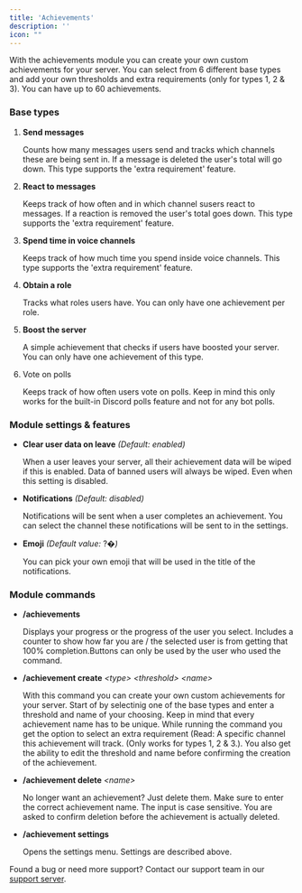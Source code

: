 ```yaml
---
title: 'Achievements'
description: ''
icon: ""
---
```


With the achievements module you can create your own custom achievements for your server. You can select from 6 different base types and add your own thresholds and extra requirements (only for types 1, 2 & 3). You can have up to 60 achievements.

### Base types

1. **Send messages**




   Counts how many messages users send and tracks which channels these are being sent in. If a message is deleted the user's total will go down. This type supports the 'extra requirement' feature.&#x20;

2. **React to messages**




   Keeps track of how often and in which channel susers react to messages. If a reaction is removed the user's total goes down. This type supports the 'extra requirement' feature.&#x20;

3. **Spend time in voice channels**




   Keeps track of how much time you spend inside voice channels. This type supports the 'extra requirement' feature.&#x20;

4. **Obtain a role**




   Tracks what roles users have. You can only have one achievement per role.

5. **Boost the server**




   A simple achievement that checks if users have boosted your server. You can only have one achievement of this type.

6. Vote on polls




   Keeps track of how often users vote on polls. Keep in mind this only works for the built-in Discord polls feature and not for any bot polls.

### Module settings & features

* **Clear user data on leave** *(Default: enabled)*




  When a user leaves your server, all their achievement data will be wiped if this is enabled. Data of banned users will always be wiped. Even when this setting is disabled.

* **Notifications** *(Default: disabled)*




  Notifications will be sent when a user completes an achievement. You can select the channel these notifications will  be sent to in the settings.

* **Emoji** *(Default value:* ?&#xDFC6;*)*




  You can pick your own emoji that will be used in the title of the notifications.

### Module commands

* **/achievements**




  Displays your progress or the progress of the user you select. Includes a counter to show how far  you are / the selected user is from getting that 100% completion.Buttons can only be used by the user who used the command.

* **/achievement create** *\<type> \<threshold> \<name>*




  With this command you can create your own custom achievements for your server. Start of by selectinig one of the base types and enter a threshold and name of your choosing. Keep in mind that every achievement name has to be unique. While running the command you get the option to select an extra requirement (Read: A specific channel this achievement will track. (Only works for types 1, 2 & 3.). You also get the ability to edit the threshold and name before confirming the creation of the achievement.

* **/achievement delete** *\<name>*




  No longer want an achievement? Just delete them. Make sure to enter the correct achievement name. The input is case sensitive. You are asked to confirm deletion before the achievement is actually deleted.

* **/achievement settings**




  Opens the settings menu. Settings are described above.

Found a bug or need more support? Contact our support team in our [support server](https://support.yoshibot.com/).